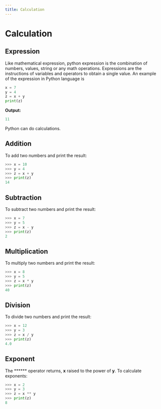 ```yaml
---
title: Calculation
---
```


# Calculation

## Expression
Like mathematical expression, python expression is the combination of numbers, values, string or any math operations. Expressions are the instructions of variables and operators to obtain a single value. An example of the expression in Python language is

```python
x = 7
y = 4
z = x + y
print(z)
```

**Output:**
```python
11
```
Python can do calculations.

## Addition
To add two numbers and print the result:

```python
>>> x = 10
>>> y = 4
>>> z = x + y
>>> print(z)
14
```

## Subtraction
To subtract two numbers and print the result:

```python
>>> x = 7
>>> y = 5
>>> z = x - y
>>> print(z)
2
```

## Multiplication
To multiply two numbers and print the result:

```python
>>> x = 8
>>> y = 5
>>> z = x * y
>>> print(z)
40
```

## Division
To divide two numbers and print the result:

```python
>>> x = 12
>>> y = 3
>>> z = x / y
>>> print(z)
4.0
```

## Exponent
The ****** operator returns, **x** raised to the power of **y**. To calculate exponents:

```python
>>> x = 2
>>> y = 3
>>> z = x ** y
>>> print(z)
8
```
